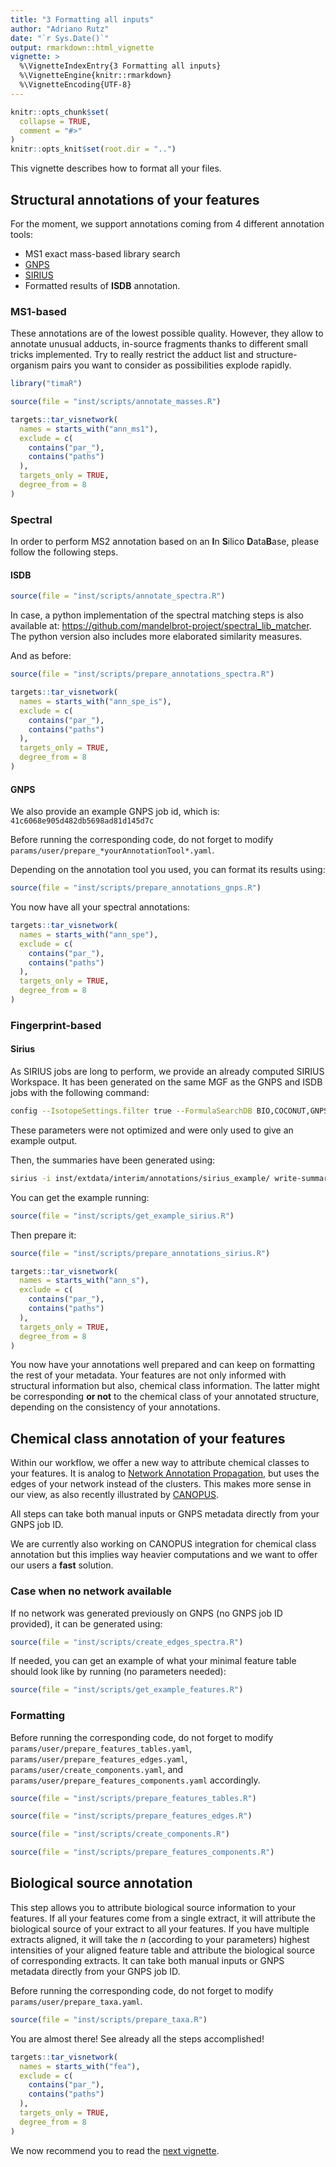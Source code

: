 ```yaml
---
title: "3 Formatting all inputs"
author: "Adriano Rutz"
date: "`r Sys.Date()`"
output: rmarkdown::html_vignette
vignette: >
  %\VignetteIndexEntry{3 Formatting all inputs}
  %\VignetteEngine{knitr::rmarkdown}
  %\VignetteEncoding{UTF-8}
---
```


```r
knitr::opts_chunk$set(
  collapse = TRUE,
  comment = "#>"
)
knitr::opts_knit$set(root.dir = "..")
```

This vignette describes how to format all your files.

## Structural annotations of your features

For the moment, we support annotations coming from 4 different annotation tools:

* MS1 exact mass-based library search
* [GNPS](https://gnps.ucsd.edu)
* [SIRIUS](https://bio.informatik.uni-jena.de/software/sirius)
* Formatted results of **ISDB** annotation.

### MS1-based

These annotations are of the lowest possible quality.
However, they allow to annotate unusual adducts, in-source fragments thanks to different small tricks implemented.
Try to really restrict the adduct list and structure-organism pairs you want to consider as possibilities explode rapidly.

```r
library("timaR")
```

```r
source(file = "inst/scripts/annotate_masses.R")
```

```r
targets::tar_visnetwork(
  names = starts_with("ann_ms1"),
  exclude = c(
    contains("par_"),
    contains("paths")
  ),
  targets_only = TRUE,
  degree_from = 8
)
```

### Spectral

In order to perform MS2 annotation based on an **I**n **S**ilico **D**ata**B**ase, please follow the following steps.

#### ISDB

```r
source(file = "inst/scripts/annotate_spectra.R")
```

In case, a python implementation of the spectral matching steps is also available at: <https://github.com/mandelbrot-project/spectral_lib_matcher>.
The python version also includes more elaborated similarity measures.

And as before:

```r
source(file = "inst/scripts/prepare_annotations_spectra.R")
```

```r
targets::tar_visnetwork(
  names = starts_with("ann_spe_is"),
  exclude = c(
    contains("par_"),
    contains("paths")
  ),
  targets_only = TRUE,
  degree_from = 8
)
```

#### GNPS

We also provide an example GNPS job id, which is: `41c6068e905d482db5698ad81d145d7c`

Before running the corresponding code, do not forget to modify `params/user/prepare_*yourAnnotationTool*.yaml`.

Depending on the annotation tool you used, you can format its results using:

```r
source(file = "inst/scripts/prepare_annotations_gnps.R")
```

You now have all your spectral annotations:

```r
targets::tar_visnetwork(
  names = starts_with("ann_spe"),
  exclude = c(
    contains("par_"),
    contains("paths")
  ),
  targets_only = TRUE,
  degree_from = 8
)
```

### Fingerprint-based

#### Sirius

As SIRIUS jobs are long to perform, we provide an already computed SIRIUS Workspace.
It has been generated on the same MGF as the GNPS and ISDB jobs with the following command:

```bash
config --IsotopeSettings.filter true --FormulaSearchDB BIO,COCONUT,GNPS,KNAPSACK,UNDP,PLANTCYC --Timeout.secondsPerTree 0 --FormulaSettings.enforced HCNOP --Timeout.secondsPerInstance 0 --AdductSettings.detectable [[M + H3N + H]+, [M - H2O + H]+, [M + K]+, [M - H4O2 + H]+, [M + H]+, [M + Na]+] --UseHeuristic.mzToUseHeuristicOnly 650 --AlgorithmProfile orbitrap --IsotopeMs2Settings IGNORE --MS2MassDeviation.allowedMassDeviation 5.0ppm --NumberOfCandidatesPerIon 1 --UseHeuristic.mzToUseHeuristic 300 --FormulaSettings.detectable B,Cl,Br,Se,S --NumberOfCandidates 10 --ZodiacNumberOfConsideredCandidatesAt300Mz 10 --ZodiacRunInTwoSteps true --ZodiacEdgeFilterThresholds.minLocalConnections 10 --ZodiacEdgeFilterThresholds.thresholdFilter 0.95 --ZodiacEpochs.burnInPeriod 2000 --ZodiacEpochs.numberOfMarkovChains 10 --ZodiacNumberOfConsideredCandidatesAt800Mz 50 --ZodiacEpochs.iterations 20000 --AdductSettings.enforced , --AdductSettings.fallback [[M + K]+, [M + H]+, [M + Na]+] --FormulaResultThreshold true --InjectElGordoCompounds true --StructureSearchDB BIO,COCONUT,GNPS,KNAPSACK,UNDP,PLANTCYC --RecomputeResults false formula zodiac fingerprint structure canopus
```

These parameters were not optimized and were only used to give an example output.

Then, the summaries have been generated using:

```bash
sirius -i inst/extdata/interim/annotations/sirius_example/ write-summaries -c --digits 3
```

You can get the example running:

```r
source(file = "inst/scripts/get_example_sirius.R")
```

Then prepare it:

```r
source(file = "inst/scripts/prepare_annotations_sirius.R")
```

```r
targets::tar_visnetwork(
  names = starts_with("ann_s"),
  exclude = c(
    contains("par_"),
    contains("paths")
  ),
  targets_only = TRUE,
  degree_from = 8
)
```

You now have your annotations well prepared and can keep on formatting the rest of your metadata.
Your features are not only informed with structural information but also, chemical class information.
The latter might be corresponding **or not** to the chemical class of your annotated structure, depending on the consistency of your annotations.

## Chemical class annotation of your features

Within our workflow, we offer a new way to attribute chemical classes to your features.
It is analog to [Network Annotation Propagation](https://ccms-ucsd.github.io/GNPSDocumentation/nap/), but uses the edges of your network instead of the clusters.
This makes more sense in our view, as also recently illustrated by [CANOPUS](https://doi.org/10.1038/s41587-020-0740-8).

All steps can take both manual inputs or GNPS metadata directly from your GNPS job ID.

We are currently also working on CANOPUS integration for chemical class annotation but this implies way heavier computations and we want to offer our users a **fast** solution.

### Case when no network available

If no network was generated previously on GNPS (no GNPS job ID provided), it can be generated using:

```r
source(file = "inst/scripts/create_edges_spectra.R")
```

If needed, you can get an example of what your minimal feature table should look like by running (no parameters needed):

```r
source(file = "inst/scripts/get_example_features.R")
```

### Formatting

Before running the corresponding code, do not forget to modify `params/user/prepare_features_tables.yaml`, `params/user/prepare_features_edges.yaml`, `params/user/create_components.yaml`, and `params/user/prepare_features_components.yaml` accordingly.

```r
source(file = "inst/scripts/prepare_features_tables.R")
```

```r
source(file = "inst/scripts/prepare_features_edges.R")
```

```r
source(file = "inst/scripts/create_components.R")
```

```r
source(file = "inst/scripts/prepare_features_components.R")
```

## Biological source annotation

This step allows you to attribute biological source information to your features.
If all your features come from a single extract, it will attribute the biological source of your extract to all your features.
If you have multiple extracts aligned, it will take the *n* (according to your parameters) highest intensities of your aligned feature table and attribute the biological source of corresponding extracts.
It can take both manual inputs or GNPS metadata directly from your GNPS job ID.

Before running the corresponding code, do not forget to modify `params/user/prepare_taxa.yaml`.

```r
source(file = "inst/scripts/prepare_taxa.R")
```

You are almost there! See already all the steps accomplished!

```r
targets::tar_visnetwork(
  names = starts_with("fea"),
  exclude = c(
    contains("par_"),
    contains("paths")
  ),
  targets_only = TRUE,
  degree_from = 8
)
```

We now recommend you to read the [next vignette](https://taxonomicallyinformedannotation.github.io/tima-r/articles/IV-processing.html).
